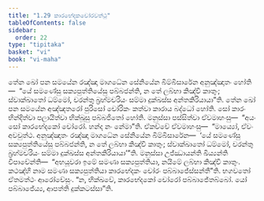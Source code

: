 ```yaml
---
title: "1.29 කාරභේදකචෝරවත්ථු"
tableOfContents: false
sidebar:
  order: 22
type: "tipitaka"
basket: "vi"
book: "vi-maha"
---
```



<DynamicBreadcrumb />

<Division number="92" book="vi-maha">

<Paragraph number="430" book="vi-maha">
තේන ඛෝ පන සමයේන රඤ්ඤා මාගධේන සේනියේන බිම්බිසාරේන අනුඤ්ඤාතං හෝති—  “යේ සමණේසු සක්‍යපුත්තියේසු පබ්බජන්ති, න තේ ලබ්භා කිඤ්චි කාතුං; ස්වාක්ඛාතෝ ධම්මෝ, චරන්තු බ්‍රහ්මචරියං සම්මා දුක්ඛස්ස අන්තකිරියායා”ති. තේන ඛෝ පන සමයේන අඤ්ඤතරෝ පුරිසෝ චෝරිකං කත්වා කාරාය බද්ධෝ හෝති. සෝ කාරං භින්දිත්වා පලායිත්වා භික්ඛූසු පබ්බජිතෝ හෝති. මනුස්සා පස්සිත්වා ඒවමාහංසු—  “අයං සෝ කාරභේදකෝ චෝරෝ. හන්ද නං නේමා”ති. ඒකච්චේ ඒවමාහංසු—  “මාය්‍යෝ, ඒවං අවචුත්ථ. අනුඤ්ඤාතං රඤ්ඤා මාගධේන සේනියේන බිම්බිසාරේන—  ‘යේ සමණේසු සක්‍යපුත්තියේසු පබ්බජන්ති, න තේ ලබ්භා කිඤ්චි කාතුං; ස්වාක්ඛාතෝ ධම්මෝ, චරන්තු බ්‍රහ්මචරියං සම්මා දුක්ඛස්ස අන්තකිරියායා’”ති. මනුස්සා උජ්ඣායන්ති ඛිය්‍යන්ති විපාචේන්ති—  “අභයූවරා ඉමේ සමණා සක්‍යපුත්තියා, නයිමේ ලබ්භා කිඤ්චි කාතුං. කථඤ්හි නාම සමණා සක්‍යපුත්තියා කාරභේදකං චෝරං පබ්බාජේස්සන්තී”ති. භගවතෝ ඒතමත්ථං ආරෝචේසුං. “න, භික්ඛවේ, කාරභේදකෝ චෝරෝ පබ්බාජේතබ්බෝ. යෝ පබ්බාජේය්‍ය, ආපත්ති දුක්කටස්සා”ති.
</Paragraph>
</Division>